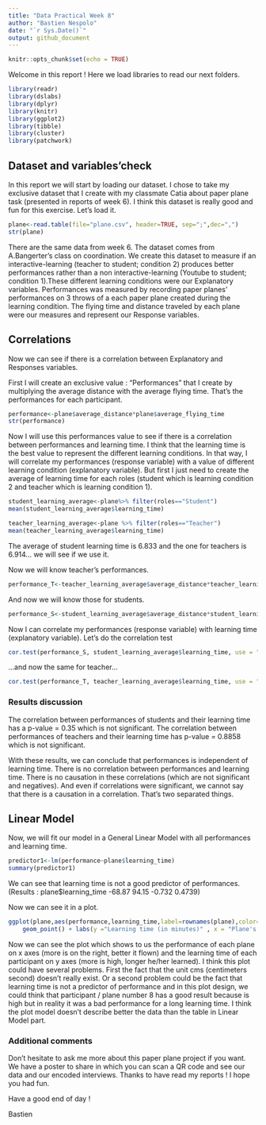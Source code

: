 ---
title: "Data Practical Week 8"
author: "Bastien Nespolo"
date: "`r Sys.Date()`"
output: github_document
---

```{r setup, include=FALSE}
knitr::opts_chunk$set(echo = TRUE)
```

Welcome in this report !
Here we load libraries to read our next folders.
```{r  message=FALSE, warning=FALSE}
library(readr)
library(dslabs)
library(dplyr)
library(knitr)
library(ggplot2)
library(tibble)
library(cluster)
library(patchwork)
```

## Dataset and variables'check

In this report we will start by loading our dataset. I chose to take my exclusive dataset that I create with my classmate Catia about paper plane task (presented in reports of week 6). I think this dataset is really good and fun for this exercise.
Let's load it.

```{r plane dataset}
plane<-read.table(file="plane.csv", header=TRUE, sep=";",dec=",") 
str(plane)
```

There are the same data from week 6. The dataset comes from A.Bangerter's class on coordination. We create this dataset to measure if an interactive-learning (teacher to student; condition 2) produces better performances rather than a non interactive-learning (Youtube to student; condition 1).These different learning conditions were our Explanatory variables. Performances was measured by recording paper planes' performances on 3 throws of a each paper plane created during the learning condition. The flying time and distance traveled by each plane were our measures and represent our Response variables.

## Correlations

Now we can see if there is a correlation between Explanatory and Responses variables.

First I will create an exclusive value : "Performances" that I create by multiplying the average distance with the average flying time. 
That's the performances for each participant.
```{r create performance value}
performance<-plane$average_distance*plane$average_flying_time
str(performance)
```

Now I will use this performances value to see if there is a correlation between performances and learning time. I think that the learning time is the best value to represent the different learning conditions. In that way, I will correlate my performances (response variable) with a value of different learning condition (explanatory variable). 
But first I just need to create the average of learning time for each roles (student which is learning condition 2 and teacher which is learning condition 1).

```{r student learning time average}
student_learning_average<-plane%>% filter(roles=="Student")
mean(student_learning_average$learning_time)
```
```{r teacher learning time average}
teacher_learning_average<-plane %>% filter(roles=="Teacher")
mean(teacher_learning_average$learning_time)
```
The average of student learning time is 6.833 and the one for teachers is 6.914... we will see if we use it.

Now we will know teacher's performances.
```{r performances of teachers}
performance_T<-teacher_learning_average$average_distance*teacher_learning_average$average_flying_time
```

And now we will know those for students.
```{r performances of students}
performance_S<-student_learning_average$average_distance*student_learning_average$average_flying_time
```

Now I can correlate my performances (response variable) with learning time (explanatory variable).
Let's do the correlation test
```{r correlation test for student}
cor.test(performance_S, student_learning_average$learning_time, use = "complete.obs")
```
...and now the same for teacher...
```{r correlation test for teacher}
cor.test(performance_T, teacher_learning_average$learning_time, use = "complete.obs")
```

### Results discussion

The correlation between performances of students and their learning time has a 
p-value = 0.35 which is not significant.
The correlation between performances of teachers and their learning time has 
p-value = 0.8858 which is not significant.

With these results, we can conclude that performances is independent of learning time. There is no correlation between performances and learning time. There is no causation in these correlations (which are not significant and negatives). And even if correlations were significant, we cannot say that there is a causation in a correlation. That's two separated things.

## Linear Model

Now, we will fit our model in a General Linear Model with all performances and learning time.
```{r linear model}
predictor1<-lm(performance~plane$learning_time)
summary(predictor1)
```
We can see that learning time is not a good predictor of performances. 
(Results : plane$learning_time   -68.87      94.15  -0.732   0.4739)

Now we can see it in a plot.
```{r plot of the linear model}
ggplot(plane,aes(performance,learning_time,label=rownames(plane),color=roles)) +
    geom_point() + labs(y ="Learning time (in minutes)" , x = "Plane's performance (in cm sec)") + geom_text(hjust = -0.4)+geom_smooth(method = "lm", se = TRUE,color="chartreuse")
```

Now we can see the plot which shows to us the performance of each plane on x axes (more is on the right, better it flown) and the learning time of each participant on y axes (more is high, longer he/her learned).
I think this plot could have several problems. First the fact that the unit cms (centimeters second) doesn't really exist. Or a second problem could be the fact that learning time is not a predictor of performance and in this plot design, we could think that participant / plane number 8 has a good result because is high but in reality it was a bad performance for a long learning time.
I think the plot model doesn't describe better the data than the table in Linear Model part.


### Additional comments

Don't hesitate to ask me more about this paper plane project if you want. We have a poster to share in which you can scan a QR code and see our data and our encoded interviews.
Thanks to have read my reports !
I hope you had fun.

Have a good end of day !

Bastien
